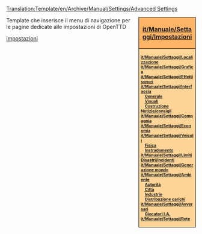 <noinclude>[[Translation:Template/en/Archive/Manual/Settings/Advanced Settings]]</noinclude><div style="float:right; padding-left:12px; background:#ffffff;">
<div style="width:140px; border:1px solid #000000; background:#ffb466; padding:5px; -moz-border-radius-topleft:5px; -moz-border-radius-topright:5px; font-size: 12pt;">
<center><strong><font size="3">[[it/Manuale/Settaggi/Impostazioni]]</font></strong></center>
</div>
<div style="width:140px;  border:1px solid black; border-top-width: 0px; background:#ffd496; padding:5px; -moz-border-radius-bottomleft:5px; -moz-border-radius-bottomright:8px; font-size: 8pt;">
<strong>
[[it/Manuale/Settaggi/Localizzazione]]<br />
[[it/Manuale/Settaggi/Grafica]]<br />
[[it/Manuale/Settaggi/Effetti sonori]]<br />
[[it/Manuale/Settaggi/Interfaccia]]<br />
&emsp;[[it/Manuale/Settaggi/Interfaccia#generale|Generale]]<br />
&emsp;[[it/Manuale/Settaggi/Interfaccia#visuali|Visuali]]<br />
&emsp;[[it/Manuale/Settaggi/Interfaccia#costruzione|Costruzione]]<br />
[[it/Manuale/Settaggi/Notizie|Notizie/consigli]]<br />
[[it/Manuale/Settaggi/Compagnia]]<br />
[[it/Manuale/Settaggi/Economia]]<br />
[[it/Manuale/Settaggi/Veicoli]]<br />
&emsp;[[it/Manuale/Settaggi/Veicoli#fisica|Fisica]]<br />
&emsp;[[it/Manuale/Settaggi/Veicoli#instradamento|Instradamento]]<br />
[[it/Manuale/Settaggi/Limiti]]<br />
[[it/Manuale/Settaggi/Disastri|Disastri/incidenti]]<br />
[[it/Manuale/Settaggi/Generazione mondo]]<br />
[[it/Manuale/Settaggi/Ambiente]]<br />
&emsp;[[it/Manuale/Settaggi/Ambiente#autorita|Autorità]]<br />
&emsp;[[it/Manuale/Settaggi/Ambiente#citta|Città]]<br />
&emsp;[[it/Manuale/Settaggi/Ambiente#industrie|Industrie]]<br />
&emsp;[[it/Manuale/Settaggi/Ambiente#distribuzione-dei-carichi|Distribuzione carichi]]<br />
[[it/Manuale/Settaggi/Avversari]]<br />
&emsp;[[it/Manuale/Settaggi/Avversari#giocatori-controllati-dal-computer|Giocatori I.A.]]<br />
[[it/Manuale/Settaggi/Rete]]<br />



<!--[[en/Archive/Manual/Settings/Advanced Settings/Construction|Construction]]

[[en/Archive/Manual/Settings/Advanced Settings/Vehicles|Vehicles]]

[[en/Archive/Manual/Settings/Advanced Settings/Stations|Stations]]

[[en/Archive/Manual/Settings/Advanced Settings/Economy|Economy]]

[[en/Archive/Manual/Settings/Advanced Settings/Competitors|Competitors]]-->
</strong>
</div>
</div>

<noinclude>
Template che inserisce il menu di navigazione per le pagine dedicate alle impostazioni di OpenTTD <br />
{{it/S|it/Manuale/Settaggi/MenuImp}}
[[Category:it/Navigazione|impostazioni]]
</noinclude>